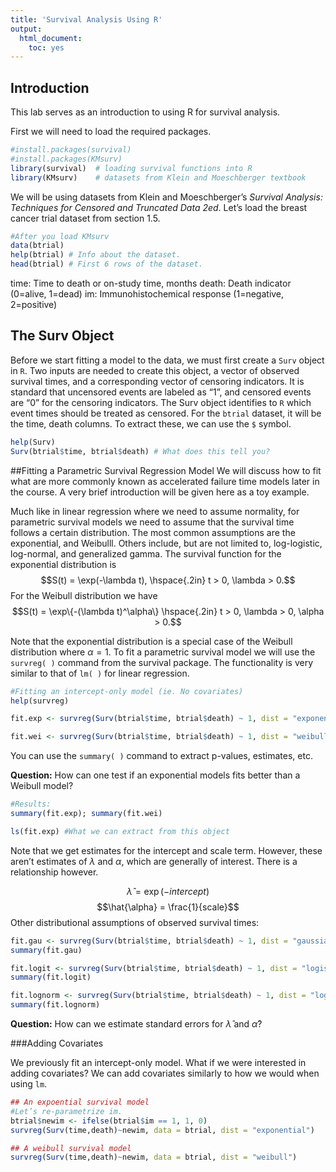 ```yaml
---
title: 'Survival Analysis Using R'
output: 
  html_document:
    toc: yes
---
```

## Introduction

This lab serves as an introduction to using R for survival analysis. 

First we will need to load the required packages. 

```r
#install.packages(survival)
#install.packages(KMsurv)
library(survival)  # loading survival functions into R
library(KMsurv)    # datasets from Klein and Moeschberger textbook
```

We will be using datasets from Klein and Moeschberger's *Survival Analysis: Techniques for Censored and Truncated Data 2ed*. Let's load the breast cancer trial dataset from section 1.5.

```r
#After you load KMsurv
data(btrial)
help(btrial) # Info about the dataset.
head(btrial) # First 6 rows of the dataset.
```

time: Time to death or on-study time, months
death: Death indicator (0=alive, 1=dead)
im: Immunohistochemical response (1=negative, 2=positive)

## The Surv Object

Before we start fitting a model to the data, we must first create a ```Surv``` object in ```R```. Two inputs are needed to create this object, a vector of observed survival times, and a corresponding vector of censoring indicators. It is standard that uncensored events are labeled as "1", and censored events are "0" for the censoring indicators. The Surv object identifies to ```R``` which event times should be treated as censored. For the ```btrial``` dataset, it will be the time, death columns. To extract these, we can use the ```$``` symbol.

```r
help(Surv)
Surv(btrial$time, btrial$death) # What does this tell you?
```

##Fitting a Parametric Survival Regression Model 
We will discuss how to fit what are more commonly known as accelerated failure time models later in the course. A very brief introduction will be given here as a toy example.

Much like in linear regression where we need to assume normality, for parametric survival models we need to assume that the survival time follows a certain distribution. The most common assumptions are the exponential, and Weibulll. Others include, but are not limited to, log-logistic, log-normal, and generalized gamma. The survival function for the exponential distribution is
$$S(t) = \exp(-\lambda t), \hspace{.2in} t > 0, \lambda > 0.$$
For the Weibull distribution we have
$$S(t) = \exp\{-(\lambda t)^\alpha\} \hspace{.2in} t > 0, \lambda > 0, \alpha > 0.$$

Note that the exponential distribution is a special case of the Weibull distribution where $\alpha = 1$. To fit a parametric survival model we will use the ```survreg( )``` command from the survival package. The functionality is very similar to that of ```lm( )``` for linear regression. 

```r
#Fitting an intercept-only model (ie. No covariates)
help(survreg)

fit.exp <- survreg(Surv(btrial$time, btrial$death) ~ 1, dist = "exponential")

fit.wei <- survreg(Surv(btrial$time, btrial$death) ~ 1, dist = "weibull")
```

You can use the ```summary( )``` command to extract p-values, estimates, etc. 

**Question:** How can one test if an exponential models fits better than a Weibull model?

```r
#Results:
summary(fit.exp); summary(fit.wei)

ls(fit.exp) #What we can extract from this object
```

Note that we get estimates for the intercept and scale term. However, these aren't estimates of $\lambda$ and $\alpha$, which are generally of interest. There is a relationship however.

$$\hat{\lambda} = \exp(-intercept)$$
$$\hat{\alpha} = \frac{1}{scale}$$
Other distributional assumptions of observed survival times:
```r
fit.gau <- survreg(Surv(btrial$time, btrial$death) ~ 1, dist = "gaussian")
summary(fit.gau)
```
```r
fit.logit <- survreg(Surv(btrial$time, btrial$death) ~ 1, dist = "logistic")
summary(fit.logit)
```
```r
fit.lognorm <- survreg(Surv(btrial$time, btrial$death) ~ 1, dist = "lognormal")
summary(fit.lognorm)
```

**Question:** How can we estimate standard errors for $\hat{\lambda}$ and $\hat{\alpha}$?

###Adding Covariates 

We previously fit an intercept-only model. What if we were interested in adding covariates? We can add covariates similarly to how we would when using ```lm```. 

```r
## An expoential survival model
#Let’s re-parametrize im.
btrial$newim <- ifelse(btrial$im == 1, 1, 0)
survreg(Surv(time,death)~newim, data = btrial, dist = "exponential")
```

```r
## A weibull survival model
survreg(Surv(time,death)~newim, data = btrial, dist = "weibull")
```